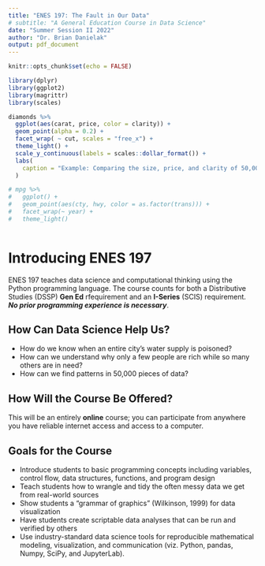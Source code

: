 ```yaml
---
title: "ENES 197: The Fault in Our Data"
# subtitle: "A General Education Course in Data Science"
date: "Summer Session II 2022"
author: "Dr. Brian Danielak"
output: pdf_document
---
```


```r
knitr::opts_chunk$set(echo = FALSE)
```

```r
library(dplyr)
library(ggplot2)
library(magrittr)
library(scales)

diamonds %>%
  ggplot(aes(carat, price, color = clarity)) +
  geom_point(alpha = 0.2) +
  facet_wrap( ~ cut, scales = "free_x") +
  theme_light() +
  scale_y_continuous(labels = scales::dollar_format()) +
  labs(
    caption = "Example: Comparing the size, price, and clarity of 50,000 diamonds"
  )

# mpg %>%
#   ggplot() +
#   geom_point(aes(cty, hwy, color = as.factor(trans))) +
#   facet_wrap(~ year) +
#   theme_light()
  
```

# Introducing **ENES 197**

ENES 197 teaches data science and computational thinking using the Python programming language. The course counts for both a Distributive Studies (DSSP) **Gen Ed** rfequirement and an **I-Series** (SCIS) requirement. ***No prior programming experience is necessary***.

## How Can Data Science Help Us?

-   How do we know when an entire city's water supply is poisoned?
-   How can we understand why only a few people are rich while so many others are in need?
-   How can we find patterns in 50,000 pieces of data?

## How Will the Course Be Offered?

This will be an entirely **online** course; you can participate from anywhere you have reliable internet access and access to a computer.

## Goals for the Course

-   Introduce students to basic programming concepts including variables, control flow, data structures, functions, and program design
-   Teach students how to wrangle and tidy the often messy data we get from real-world sources
-   Show students a "grammar of graphics" (Wilkinson, 1999) for data visualization
-   Have students create scriptable data analyses that can be run and verified by others
-   Use industry-standard data science tools for reproducible mathematical modeling, visualization, and communication (viz. Python, pandas, Numpy, SciPy, and JupyterLab).
